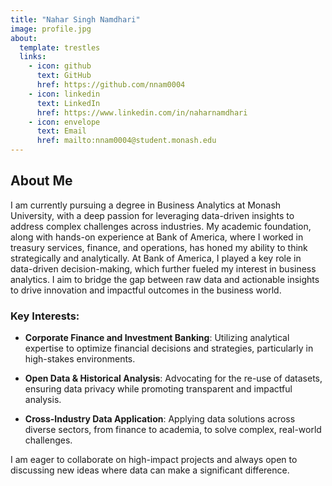 ```yaml
---
title: "Nahar Singh Namdhari"
image: profile.jpg
about:
  template: trestles
  links:
    - icon: github
      text: GitHub
      href: https://github.com/nnam0004 
    - icon: linkedin
      text: LinkedIn
      href: https://www.linkedin.com/in/naharnamdhari 
    - icon: envelope
      text: Email
      href: mailto:nnam0004@student.monash.edu 
---
```


## About Me 

I am currently pursuing a degree in Business Analytics at Monash University, with a deep passion for leveraging data-driven insights to address complex challenges across industries. My academic foundation, along with hands-on experience at Bank of America, where I worked in treasury services, finance, and operations, has honed my ability to think strategically and analytically. At Bank of America, I played a key role in data-driven decision-making, which further fueled my interest in business analytics. I aim to bridge the gap between raw data and actionable insights to drive innovation and impactful outcomes in the business world.

### Key Interests:

- **Corporate Finance and Investment Banking**: Utilizing analytical expertise to optimize financial decisions and strategies, particularly in high-stakes environments.

- **Open Data & Historical Analysis**: Advocating for the re-use of datasets, ensuring data privacy while promoting transparent and impactful analysis.

- **Cross-Industry Data Application**: Applying data solutions across diverse sectors, from finance to academia, to solve complex, real-world challenges.


I am eager to collaborate on high-impact projects and always open to discussing new ideas where data can make a significant difference.


